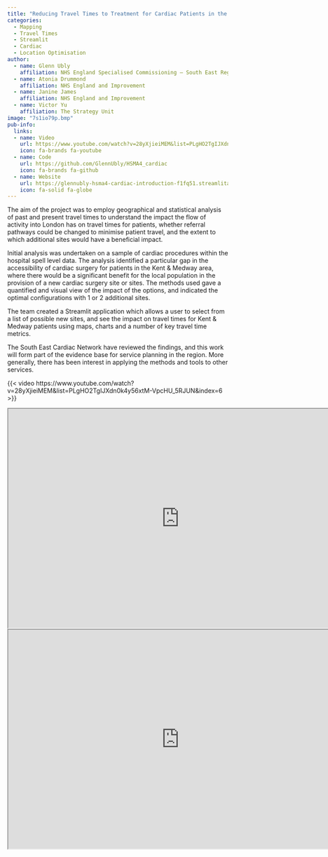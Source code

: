 ```yaml
---
title: "Reducing Travel Times to Treatment for Cardiac Patients in the South East of England"
categories:
  - Mapping
  - Travel Times
  - Streamlit
  - Cardiac
  - Location Optimisation
author:
  - name: Glenn Ubly 
    affiliation: NHS England Specialised Commissioning – South East Region
  - name: Atonia Drummond
    affiliation: NHS England and Improvement
  - name: Janine James 
    affiliation: NHS England and Improvement
  - name: Victor Yu
    affiliation: The Strategy Unit
image: "7s1io79p.bmp"
pub-info:
  links:
  - name: Video
    url: https://www.youtube.com/watch?v=28yXjieiMEM&list=PLgHO2TgIJXdn0k4y56xtM-VpcHU_5RJUN&index=6
    icon: fa-brands fa-youtube
  - name: Code
    url: https://github.com/GlennUbly/HSMA4_cardiac
    icon: fa-brands fa-github
  - name: Website
    url: https://glennubly-hsma4-cardiac-introduction-f1fq51.streamlitapp.com/
    icon: fa-solid fa-globe
---
```


The aim of the project was to employ geographical and statistical analysis of past and present travel times to understand the impact the flow of activity into London has on travel times for patients, whether referral pathways could be changed to minimise patient travel, and the extent to which additional sites would have a beneficial impact.

Initial analysis was undertaken on a sample of cardiac procedures within the hospital spell level data. The analysis identified a particular gap in the accessibility of cardiac surgery for patients in the Kent & Medway area, where there would be a significant benefit for the local population in the provision of a new cardiac surgery site or sites. The methods used gave a quantified and visual view of the impact of the options, and indicated the optimal configurations with 1 or 2 additional sites.

The team created a Streamlit application which allows a user to select from a list of possible new sites, and see the impact on travel times for Kent & Medway patients using maps, charts and a number of key travel time metrics.

The South East Cardiac Network have reviewed the findings, and this work will form part of the evidence base for service planning in the region. More generally, there has been interest in applying the methods and tools to other services.

{{< video https://www.youtube.com/watch?v=28yXjieiMEM&list=PLgHO2TgIJXdn0k4y56xtM-VpcHU_5RJUN&index=6 >}}

```{=html}
<iframe width="780" height="500" src="https://glennubly-hsma4-cardiac-introduction-f1fq51.streamlitapp.com/" title="App"></iframe>
```

```{=html}
<iframe width="780" height="500" src="https://github.com/GlennUbly/HSMA4_cardiac" title="Code"></iframe>
```
